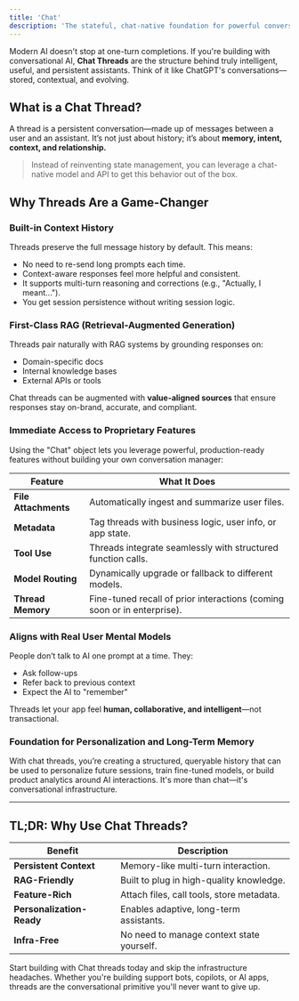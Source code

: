 ```yaml
---
title: 'Chat'
description: 'The stateful, chat-native foundation for powerful conversational AI.'
---
```


Modern AI doesn't stop at one-turn completions. If you're building with conversational AI, **Chat Threads** are the structure behind truly intelligent, useful, and persistent assistants. Think of it like ChatGPT's conversations—stored, contextual, and evolving.

## What is a Chat Thread?

A thread is a persistent conversation—made up of messages between a user and an assistant. It’s not just about history; it’s about **memory, intent, context, and relationship.**

> Instead of reinventing state management, you can leverage a chat-native model and API to get this behavior out of the box.

## Why Threads Are a Game-Changer

### Built-in Context History
Threads preserve the full message history by default. This means:
- No need to re-send long prompts each time.
- Context-aware responses feel more helpful and consistent.
- It supports multi-turn reasoning and corrections (e.g., "Actually, I meant...").
- You get session persistence without writing session logic.

### First-Class RAG (Retrieval-Augmented Generation)
Threads pair naturally with RAG systems by grounding responses on:
- Domain-specific docs
- Internal knowledge bases
- External APIs or tools

Chat threads can be augmented with **value-aligned sources** that ensure responses stay on-brand, accurate, and compliant.

### Immediate Access to Proprietary Features
Using the "Chat" object lets you leverage powerful, production-ready features without building your own conversation manager:

| Feature           | What It Does                                                               |
| ----------------- | -------------------------------------------------------------------------- |
| **File Attachments** | Automatically ingest and summarize user files.                             |
| **Metadata** | Tag threads with business logic, user info, or app state.                  |
| **Tool Use** | Threads integrate seamlessly with structured function calls.               |
| **Model Routing** | Dynamically upgrade or fallback to different models.                       |
| **Thread Memory** | Fine-tuned recall of prior interactions (coming soon or in enterprise).    |

### Aligns with Real User Mental Models
People don’t talk to AI one prompt at a time. They:
- Ask follow-ups
- Refer back to previous context
- Expect the AI to "remember"

Threads let your app feel **human, collaborative, and intelligent**—not transactional.

### Foundation for Personalization and Long-Term Memory
With chat threads, you’re creating a structured, queryable history that can be used to personalize future sessions, train fine-tuned models, or build product analytics around AI interactions. It's more than chat—it's conversational infrastructure.

---

## TL;DR: Why Use Chat Threads?

| Benefit                  | Description                                            |
| ------------------------ | ------------------------------------------------------ |
| **Persistent Context** | Memory-like multi-turn interaction.                    |
| **RAG-Friendly** | Built to plug in high-quality knowledge.               |
| **Feature-Rich** | Attach files, call tools, store metadata.              |
| **Personalization-Ready**| Enables adaptive, long-term assistants.                |
| **Infra-Free** | No need to manage context state yourself.              |

Start building with Chat threads today and skip the infrastructure headaches. Whether you're building support bots, copilots, or AI apps, threads are the conversational primitive you'll never want to give up.
